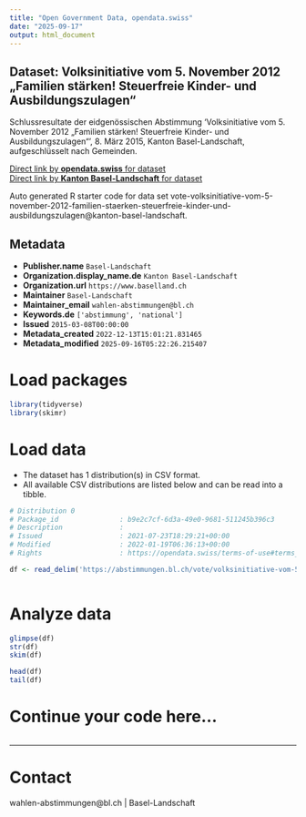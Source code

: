 ```yaml
---
title: "Open Government Data, opendata.swiss"
date: "2025-09-17"
output: html_document
---
```


## Dataset: Volksinitiative vom 5. November 2012 „Familien stärken! Steuerfreie Kinder- und Ausbildungszulagen“

Schlussresultate der eidgenössischen Abstimmung 'Volksinitiative vom 5. November 2012 „Familien stärken! Steuerfreie Kinder- und Ausbildungszulagen“', 8. März 2015, Kanton Basel-Landschaft, aufgeschlüsselt nach Gemeinden.

[Direct link by **opendata.swiss** for dataset](https://opendata.swiss/de/dataset/volksinitiative-vom-5-november-2012-familien-starken-steuerfreie-kinder-und-ausbildungszulagen1)<br>
[Direct link by **Kanton Basel-Landschaft** for dataset](https://abstimmungen.bl.ch/vote/volksinitiative-vom-5-november-2012-familien-staerken-steuerfreie-kinder-und-ausbildungszulagen/data)

Auto generated R starter code for data set vote-volksinitiative-vom-5-november-2012-familien-staerken-steuerfreie-kinder-und-ausbildungszulagen@kanton-basel-landschaft.

## Metadata

- **Publisher.name** `Basel-Landschaft`
- **Organization.display_name.de** `Kanton Basel-Landschaft`
- **Organization.url** `https://www.baselland.ch`
- **Maintainer** `Basel-Landschaft`
- **Maintainer_email** `wahlen-abstimmungen@bl.ch`
- **Keywords.de** `['abstimmung', 'national']`
- **Issued** `2015-03-08T00:00:00`
- **Metadata_created** `2022-12-13T15:01:21.831465`
- **Metadata_modified** `2025-09-16T05:22:26.215407`


# Load packages

```r

library(tidyverse)
library(skimr)

```

# Load data

-   The dataset has 1 distribution(s) in CSV format.
-   All available CSV distributions are listed below and can be read into a tibble.

```r

# Distribution 0
# Package_id               : b9e2c7cf-6d3a-49e0-9681-511245b396c3
# Description              : 
# Issued                   : 2021-07-23T18:29:21+00:00
# Modified                 : 2022-01-19T06:36:13+00:00
# Rights                   : https://opendata.swiss/terms-of-use#terms_by

df <- read_delim('https://abstimmungen.bl.ch/vote/volksinitiative-vom-5-november-2012-familien-staerken-steuerfreie-kinder-und-ausbildungszulagen/data-csv')



```

# Analyze data

```r

glimpse(df)
str(df)
skim(df)

head(df)
tail(df)

```

# Continue your code here...

```r

```

------------------------------------------------------------------------

# Contact

wahlen-abstimmungen@bl.ch | Basel-Landschaft
